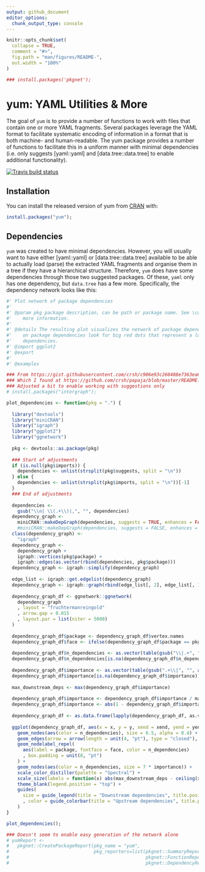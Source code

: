 ```yaml
---
output: github_document
editor_options: 
  chunk_output_type: console
---
```


<!-- README.md is generated from README.Rmd. Please edit that file -->

```r
knitr::opts_chunk$set(
  collapse = TRUE,
  comment = "#>",
  fig.path = "man/figures/README-",
  out.width = "100%"
)

### install.packages('pkgnet');
```

# yum: YAML Utilities & More

The goal of `yum` is to provide a number of functions to work with files that contain one or more YAML fragments. Several packages leverage the YAML format to facilitate systematic encoding of information in a format that is both machine- and human-readable. The yum package provides a number of functions to facilitate this in a uniform manner with minimal dependencies (i.e. only suggests [yaml::yaml] and [data.tree::data.tree] to enable additional functionality).

<!-- [![CRAN status](https://www.r-pkg.org/badges/version/yum)](https://cran.r-project.org/package=yum) -->
[![Travis build status](https://travis-ci.org/Matherion/yum.svg?branch=master)](https://travis-ci.org/Matherion/yum)

## Installation

You can install the released version of yum from [CRAN](https://CRAN.R-project.org) with:

``` r
install.packages("yum");
```

## Dependencies

`yum` was created to have minimal dependencies. However, you will usually want to have either [yaml::yaml] or [data.tree::data.tree] available to be able to actually load (parse) the extracted YAML fragments and organise them in a tree if they have a hierarchical structure. Therefore, `yum` does have some dependencies through those two suggested packages. Of these, `yaml` only has one dependency, but `data.tree` has a few more. Specifically, the dependency network looks like this:

```r

#' Plot network of package dependencies
#'
#' @param pkg package description, can be path or package name. See \code{\link[devtools]{as.package}} for
#'    more information.
#'
#' @details The resulting plot visualizes the network of package dependencies. If you are trying to cut down
#'    on package dependencies look for big red dots that represent a lot of upstream but few downstream
#'    dependencies.
#' @import ggplot2
#' @export
#'
#' @examples

### From https://gist.githubusercontent.com/crsh/c906e93c260488e7363ea606243057c2/raw/f6f0fce38bc274446d205854ea35cfa03b9b1f7a/plot_dependencies.R
### Which I found at https://github.com/crsh/papaja/blob/master/README.Rmd
### Adjusted a bit to enable working with suggestions only
# install.packages("intergraph");

plot_dependencies <- function(pkg = ".") {
  
  library("devtools")
  library("miniCRAN")
  library("igraph")
  library("ggplot2")
  library("ggnetwork")
  
  pkg <- devtools::as.package(pkg)
  
  ### Start of adjustments
  if (is.null(pkg$imports)) {
    dependencies <- unlist(strsplit(pkg$suggests, split = "\n"))
  } else {
    dependencies <- unlist(strsplit(pkg$imports, split = "\n"))[-1]
  }
  ### End of adjustments
  
  dependencies <-
    gsub("\\n| \\(.+\\)|,", "", dependencies)
  dependency_graph <-
    miniCRAN::makeDepGraph(dependencies, suggests = TRUE, enhances = FALSE)
    #miniCRAN::makeDepGraph(dependencies, suggests = FALSE, enhances = FALSE)
  class(dependency_graph) <-
    "igraph"
  dependency_graph <-
    dependency_graph +
    igraph::vertices(pkg$package) +
    igraph::edges(as.vector(rbind(dependencies, pkg$package)))
  dependency_graph <- igraph::simplify(dependency_graph)
  
  edge_list <- igraph::get.edgelist(dependency_graph)
  dependency_graph <- igraph::graph(rbind(edge_list[, 2], edge_list[, 1]))
  
  dependency_graph_df <- ggnetwork::ggnetwork(
    dependency_graph
    , layout = "fruchtermanreingold"
    , arrow.gap = 0.015
    , layout.par = list(niter = 5000)
  )
  
  dependency_graph_df$package <- dependency_graph_df$vertex.names
  dependency_graph_df$face <- ifelse(dependency_graph_df$package == pkg$package, "bold", "plain")
  
  dependency_graph_df$n_dependencies <- as.vector(table(gsub("\\|.+", "", attr(igraph::E(dependency_graph), "vnames")))[as.character(dependency_graph_df$package)])
  dependency_graph_df$n_dependencies[is.na(dependency_graph_df$n_dependencies)] <- 0
  
  dependency_graph_df$importance <- as.vector(table(gsub(".+\\|", "", attr(E(dependency_graph), "vnames")))[as.character(dependency_graph_df$package)])
  dependency_graph_df$importance[is.na(dependency_graph_df$importance)] <- 0
  
  max_downstream_deps <- max(dependency_graph_df$importance)
  
  dependency_graph_df$importance <- dependency_graph_df$importance / max_downstream_deps
  dependency_graph_df$importance <- abs(1 - dependency_graph_df$importance)
  
  dependency_graph_df <- as.data.frame(lapply(dependency_graph_df, as.vector))
  
  ggplot(dependency_graph_df, aes(x = x, y = y, xend = xend, yend = yend)) +
    geom_nodes(aes(color = n_dependencies), size = 6.5, alpha = 0.4) +
    geom_edges(arrow = arrow(length = unit(4, "pt"), type = "closed"), color = grey(0.4)) +
    geom_nodelabel_repel(
      aes(label = package, fontface = face, color = n_dependencies)
      , box.padding = unit(8, "pt")
    ) +
    geom_nodes(aes(color = n_dependencies, size = 7 * importance)) +
    scale_color_distiller(palette = "Spectral") +
    scale_size(labels = function(x) abs(max_downstream_deps - ceiling(x / 7 * max_downstream_deps))) +
    theme_blank(legend.position = "top") +
    guides(
      size = guide_legend(title = "Downstream dependencies", title.position = "top", title.hjust = 0.5, label.position = "bottom", label.hjust = 0.5)
      , color = guide_colorbar(title = "Upstream dependencies", title.position = "top", title.hjust = 0.5, barwidth = unit(130, "pt"), barheight = unit(4, "pt"))
    )
}

plot_dependencies();

### Doesn't seem to enable easy generation of the network alone
# yumReport <-
#   pkgnet::CreatePackageReport(pkg_name = "yum",
#                               pkg_reporters=list(pkgnet::SummaryReporter(),
#                                                  pkgnet::FunctionReporter(),
#                                                  pkgnet::DependencyReporter$new(c('Imports', 'Depends', 'Suggests'))));

```

